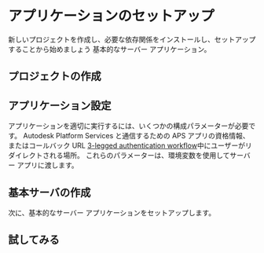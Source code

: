 


# アプリケーションのセットアップ

新しいプロジェクトを作成し、必要な依存関係をインストールし、セットアップすることから始めましょう
基本的なサーバー アプリケーション。

## プロジェクトの作成

<EnvTabs NodeJsVsCode={NodeJsVsCodeProject} DotNetVsCode={DotNetVsCodeProject} DotNetVs2022={DotNetVs2022Project} />

## アプリケーション設定

アプリケーションを適切に実行するには、いくつかの構成パラメーターが必要です。
Autodesk Platform Services と通信するための APS アプリの資格情報、またはコールバック URL
[3-legged authentication workflow](https://aps.autodesk.com/en/docs/oauth/v2/tutorials/get-3-legged-token/)中にユーザーがリダイレクトされる場所。
これらのパラメーターは、環境変数を使用してサーバー アプリに渡します。

<EnvTabs NodeJsVsCode={NodeJsVsCodeConfig} DotNetVsCode={DotNetConfig} DotNetVs2022={DotNetConfig} />

## 基本サーバの作成

次に、基本的なサーバー アプリケーションをセットアップします。

<EnvTabs NodeJsVsCode={NodeJsVsCodeServer} DotNetVsCode={DotNetVsCodeServer} DotNetVs2022={DotNetVs2022Server} />

## 試してみる

<EnvTabs NodeJsVsCode={NodeJsVsCodeTest} DotNetVsCode={DotNetVsCodeTest} DotNetVs2022={DotNetVs2022Test} />
